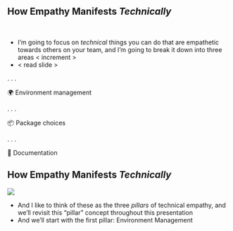 ## How Empathy Manifests *Technically* {transition="none"}

<br>

::: {.notes}

- I'm going to focus on *technical* things you can do that are empathetic towards others on your team, and I'm going to break it down into three areas < increment >
- < read slide >

:::

. . .

🌍 Environment management
<br>

. . .

📦 Package choices
<br>

. . .

📝 Documentation

## How Empathy Manifests *Technically* {transition="none"}

![](www/pillars-3.png)

::: {.notes}

- And I like to think of these as the three *pillars* of technical empathy, and we'll revisit this "pillar" concept throughout this presentation
- And we'll start with the first pillar: Environment Management

:::